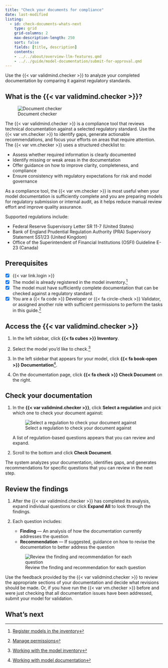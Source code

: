 ```yaml
---
title: "Check your documents for compliance"
date: last-modified
listing:
  - id: check-documents-whats-next
    type: grid
    grid-columns: 2
    max-description-length: 250
    sort: false
    fields: [title, description]
    contents: 
    - ../../about/overview-llm-features.qmd
    - ../../guide/model-documentation/submit-for-approval.qmd
---
```


Use the {{< var validmind.checker >}} to analyze your completed documentation by comparing it against regulatory standards. 

## What is the {{< var validmind.checker >}}?


:::: {.flex .flex-wrap .justify-around}

::: {.w-25-ns .pt3 .pr4}
![Document checker](/about/overview-llm-features-check-document.png){fig-alt="A screenshot showing the LLM feature for checking documentation that can be accessed with the Check Document button" .screenshot}

:::

::: {.w-75-ns}
The {{< var validmind.checker >}} is a compliance tool that reviews technical documentation against a selected regulatory standard. Use the {{< var vm.checker >}} to identify gaps, generate actionable recommendations, and focus your efforts on areas that require attention. The {{< var vm.checker >}} uses a structured checklist to:

- Assess whether required information is clearly documented
- Identify missing or weak areas in the documentation
- Offer guidance on how to improve clarity, completeness, and compliance
- Ensure consistency with regulatory expectations for risk and model governance
:::

::::

As a compliance tool, the {{< var vm.checker >}} is most useful when your model documentation is sufficiently complete and you are preparing models for regulatory submission or internal audit, as it helps reduce manual review effort and improve quality assurance. 

Supported regulations include:

- Federal Reserve Supervisory Letter SR 11-7 (United States)
- Bank of England Prudential Regulation Authority (PRA) Supervisory Statement SS1/23 (United Kingdom)
- Office of the Superintendent of Financial Institutions (OSFI) Guideline E-23 (Canada)

::: {.attn}

## Prerequisites

- [x] {{< var link.login >}}
- [x] The model is already registered in the model inventory.[^1]
- [x] The model must have sufficiently complete documentation that can be checked against a regulatory standard.
- [x] You are a [{{< fa code >}} Developer]{.bubble} or [{{< fa circle-check >}} Validator]{.bubble}, or assigned another role with sufficient permissions to perform the tasks in this guide.[^2]
:::

## Access the {{< var validmind.checker >}}

1. In the left sidebar, click **{{< fa cubes >}} Inventory**.

2. Select the model you'd like to check.[^3]

3. In the left sidebar that appears for your model, click **{{< fa book-open >}} Documentation**[^4].

4. On the documentation page, click **{{< fa check >}} Check Document** on the right.


## Check your documentation

1. In the **{{< var validmind.checker >}}**, click **Select a regulation** and pick which one to check your document against:

   ![Select a regulation to check your document against](/guide/model-documentation/check-documents-for-compliance-select-regulation.png){fig-alt="A screenshot showing the Select a regulation dropdown in the checker" .screenshot}

   A list of regulation-based questions appears that you can review and expand.
   
2. Scroll to the bottom and click **Check Document**.

The system analyzes your documentation, identifies gaps, and generates recommendations for specific questions that you can review in the next step.


## Review the findings

1. After the {{< var validmind.checker >}} has completed its analysis, expand individual questions or click **Expand All** to look through the findings.

2. Each question includes:

     - **Finding** — An analysis of how the documentation currently addresses the question
     - **Recommendation** — If suggested, guidance on how to revise the documentation to better address the question

   ![Review the finding and recommendation for each question](/guide/model-documentation/check-documents-for-compliance-review.png){fig-alt="A screenshot showing the findings and recommendation made by the checker" .screenshot}

Use the feedback provided by the {{< var validmind.checker >}} to review the appropriate sections of your documentation and decide what revisions should be made. Or, if you have run the {{< var vm.checker >}} before and were just checking that all documentation issues have been addressed, submit your model for validation.

## What's next

::: {#check-documents-whats-next}
:::
<!-- FOOTNOTES -->

[^1]: [Register models in the inventory](/guide/model-inventory/register-models-in-inventory.qmd)

[^2]: [Manage permissions](/guide/configuration/manage-permissions.qmd)

[^3]: [Working with the model inventory](/guide/model-inventory/working-with-model-inventory.qmd#search-filter-and-sort-models)

[^4]: [Working with model documentation](working-with-model-documentation.qmd#document-overview)
